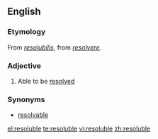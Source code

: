{{see|résoluble}}
==English==
===Etymology===
From {{LL.}} ''[[resolubilis]]'', from {{L.}} ''[[resolvere]]''.

===Adjective===
{{en-adj}}

# Able to be [[resolved]]

===Synonyms===
*[[resolvable]]

[[el:resoluble]]
[[te:resoluble]]
[[vi:resoluble]]
[[zh:resoluble]]